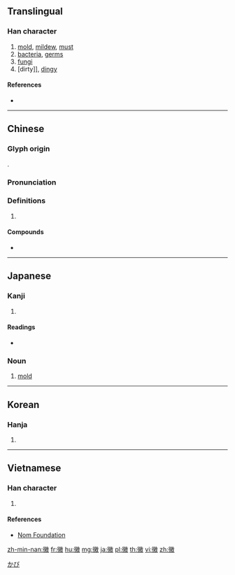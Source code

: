 {{character info/new}}
{{also|霉}}
==Translingual==

===Han character===
{{Han char|rn=203|rad=黑|as=11|sn=23|four=28240|canj=HOUFK,XHOUF|ids=⿲彳⿳山一黑攵}}

# [[mold]], [[mildew]], [[must]]
# [[bacteria]], [[germ]]s
# [[fungi]]
# [dirty]], [[dingy]]

====References====
* {{Han ref|kx=1521.470|dkj=48196|dj=2057.030|hdz=20851.250|uh=9EF4|ud=40692|bh=C5F0|bd=50672}}

----

==Chinese==
{{zh-forms|s=霉|t2=霉}}

===Glyph origin===
{{Han etym}}
{{Han compound|微|黑|c1=p|c2=s|t2=black|ls=psc}}.

===Pronunciation===
{{zh-pron
|m=méi
|c=mei4
|mn=bî/hui
|mc=y
|oc=y
|ma=
|cat=n
}}

===Definitions===
{{zh-hanzi}}

# {{rfdef|lang=zh}}

====Compounds====
* {{zh-l|黴菌}}

----

==Japanese==

===Kanji===
{{ja-kanji|grade=|rs=黑11}}

# {{defn|lang=ja|sort=黑11}}

====Readings====
* {{ja-readings|kanon=[[ばい]] (bai), [[び]] (bi)|goon=[[め]] (me), [[み]] (mi)|on=[[まい]] (mai)|kun=[[かび]] (kabi), [[かびる]] (kabiru)}}

===Noun===
{{ja-noun|かび|カビ}}

# [[mold]]

[[Category:ja:Fungi|かび]]

----

==Korean==

===Hanja===
{{ko-hanja|hangeul=미|eumhun=|rv=mi|mr=mi|y=mi}}

# {{defn|lang=ko|sort=黑11}}

----

==Vietnamese==

===Han character===
{{vi-readings|rs=黑11| hanviet = [[mai]], [[mị]]}}

# {{defn|lang=vi|sort=黑11}}

====References====
*[http://nomfoundation.org/common/nom_details.php?codepoint=9ef4 Nom Foundation]

[[zh-min-nan:黴]]
[[fr:黴]]
[[hu:黴]]
[[mg:黴]]
[[ja:黴]]
[[pl:黴]]
[[th:黴]]
[[vi:黴]]
[[zh:黴]]